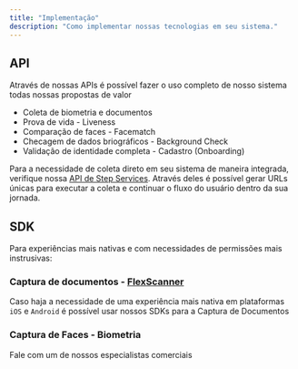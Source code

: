 ```yaml
---
title: "Implementação"
description: "Como implementar nossas tecnologias em seu sistema."
---
```


## API

Através de nossas APIs é possível fazer o uso completo de nosso sistema todas nossas propostas de valor

- Coleta de biometria e documentos
- Prova de vida - Liveness
- Comparação de faces - Facematch
- Checagem de dados briográficos - Background Check
- Validação de identidade completa - Cadastro (Onboarding)

Para a necessidade de coleta direto em seu sistema de maneira integrada, verifique nossa [API de Step Services](/api-reference/steps-services/inicia-o-processo-de-liveness). Através deles é possível gerar URLs únicas para executar a coleta e continuar o fluxo do usuário dentro da sua jornada.

## SDK

Para experiências mais nativas e com necessidades de permissões mais instrusivas:

### Captura de documentos - [FlexScanner](/flexscanner/android)

Caso haja a necessidade de uma experiência mais nativa em plataformas `iOS` e `Android` é possível usar nossos SDKs para a Captura de Documentos

### Captura de Faces - Biometria

Fale com um de nossos especialistas comerciais
